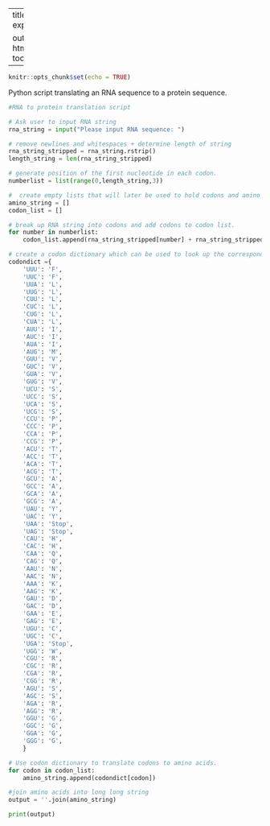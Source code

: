 
---
title: "Python experience"

output:
  html_document:
    toc: false
---

```r
knitr::opts_chunk$set(echo = TRUE)
```



Python script translating an RNA sequence to a protein sequence. 

```python
#RNA to protein translation script

# Ask user to input RNA string
rna_string = input("Please input RNA sequence: ")

# remove newlines and whitespaces + determine length of string
rna_string_stripped = rna_string.rstrip()	
length_string = len(rna_string_stripped)

# generate position of the first nucleotide in each codon. 
numberlist = list(range(0,length_string,3))

#  create empty lists that will later be used to hold codons and amino strings.
amino_string = []
codon_list = []

# break up RNA string into codons and add codons to codon list.
for number in numberlist:
	codon_list.append(rna_string_stripped[number] + rna_string_stripped[number+1] + rna_string_stripped[number+2])

# create a codon dictionary which can be used to look up the corresponding amino acid.  
codondict ={
    'UUU': 'F',
    'UUC': 'F',
    'UUA': 'L',
    'UUG': 'L',
    'CUU': 'L',
    'CUC': 'L',
    'CUG': 'L',
    'CUA': 'L',
    'AUU': 'I',
    'AUC': 'I',
    'AUA': 'I',
    'AUG': 'M',
    'GUU': 'V',
    'GUC': 'V',
    'GUA': 'V',
    'GUG': 'V',
    'UCU': 'S',
    'UCC': 'S',
    'UCA': 'S',
    'UCG': 'S',
    'CCU': 'P',
    'CCC': 'P',
    'CCA': 'P',
    'CCG': 'P',
    'ACU': 'T',
    'ACC': 'T',
    'ACA': 'T',
    'ACG': 'T',
    'GCU': 'A',
    'GCC': 'A',
    'GCA': 'A',
    'GCG': 'A',
    'UAU': 'Y',
    'UAC': 'Y',
    'UAA': 'Stop',
    'UAG': 'Stop',
    'CAU': 'H',
    'CAC': 'H',
    'CAA': 'Q',
    'CAG': 'Q',
    'AAU': 'N',
    'AAC': 'N',
    'AAA': 'K',
    'AAG': 'K',
    'GAU': 'D',
    'GAC': 'D',
    'GAA': 'E',
    'GAG': 'E',
    'UGU': 'C',
    'UGC': 'C',
    'UGA': 'Stop',
    'UGG': 'W',
    'CGU': 'R',
    'CGC': 'R',
    'CGA': 'R',
    'CGG': 'R',
    'AGU': 'S',
    'AGC': 'S',
    'AGA': 'R',
    'AGG': 'R',
    'GGU': 'G',
    'GGC': 'G',
    'GGA': 'G',
    'GGG': 'G',
    }

# Use codon dictionary to translate codons to amino acids. 
for codon in codon_list:
	amino_string.append(codondict[codon])

#join amino acids into long long string
output = ''.join(amino_string)

print(output)

```

